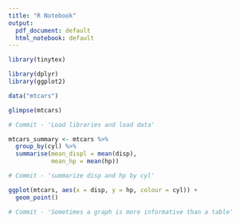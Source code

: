 ```yaml
---
title: "R Notebook"
output:
  pdf_document: default
  html_notebook: default
---
```



```r
library(tinytex)
```



```r
library(dplyr)
library(ggplot2)

data("mtcars")

glimpse(mtcars)

# Commit - 'Load libraries and load data'

mtcars_summary <- mtcars %>%
  group_by(cyl) %>% 
  summarise(mean_displ = mean(disp), 
            mean_hp = mean(hp))

# Commit - 'summarize disp and hp by cyl'

ggplot(mtcars, aes(x = disp, y = hp, colour = cyl)) + 
  geom_point()

# Commit - 'Sometimes a graph is more informative than a table'
```


